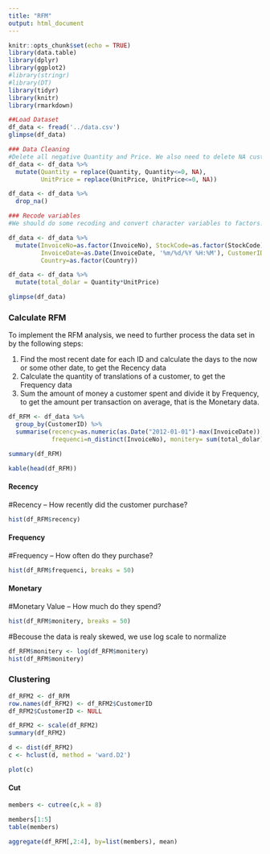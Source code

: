 ```yaml
---
title: "RFM"
output: html_document
---
```


```r
knitr::opts_chunk$set(echo = TRUE)
library(data.table)
library(dplyr)
library(ggplot2)
#library(stringr)
#library(DT)
library(tidyr)
library(knitr)
library(rmarkdown)
```

```r
##Load Dataset
df_data <- fread('../data.csv')
glimpse(df_data)

```

```r
### Data Cleaning
#Delete all negative Quantity and Price. We also need to delete NA customer ID
df_data <- df_data %>% 
  mutate(Quantity = replace(Quantity, Quantity<=0, NA),
         UnitPrice = replace(UnitPrice, UnitPrice<=0, NA))

df_data <- df_data %>%
  drop_na()
```

```r
### Recode variables
#We should do some recoding and convert character variables to factors.

df_data <- df_data %>% 
  mutate(InvoiceNo=as.factor(InvoiceNo), StockCode=as.factor(StockCode), 
         InvoiceDate=as.Date(InvoiceDate, '%m/%d/%Y %H:%M'), CustomerID=as.factor(CustomerID), 
         Country=as.factor(Country))

df_data <- df_data %>% 
  mutate(total_dolar = Quantity*UnitPrice)

glimpse(df_data)
```


### Calculate RFM {.tabset}
To implement the RFM analysis, we need to further process the data set in by the following steps:

1. Find the most recent date for each ID and calculate the days to the now or some other date, to get the Recency data
2. Calculate the quantity of translations of a customer, to get the Frequency data
3. Sum the amount of money a customer spent and divide it by Frequency, to get the amount per transaction on average, that is the Monetary data.

```r

df_RFM <- df_data %>% 
  group_by(CustomerID) %>% 
  summarise(recency=as.numeric(as.Date("2012-01-01")-max(InvoiceDate)),
            frequenci=n_distinct(InvoiceNo), monitery= sum(total_dolar)/n_distinct(InvoiceNo)) 

summary(df_RFM)

kable(head(df_RFM))
```
#### Recency
#Recency – How recently did the customer purchase?
```r
hist(df_RFM$recency)
````



#### Frequency
#Frequency – How often do they purchase?
```r
hist(df_RFM$frequenci, breaks = 50)
```



#### Monetary
#Monetary Value – How much do they spend?
```r
hist(df_RFM$monitery, breaks = 50)
```
#Becouse the data is realy skewed, we use log scale to normalize
```r
df_RFM$monitery <- log(df_RFM$monitery)
hist(df_RFM$monitery)
```






### Clustering
```r
df_RFM2 <- df_RFM
row.names(df_RFM2) <- df_RFM2$CustomerID
df_RFM2$CustomerID <- NULL

df_RFM2 <- scale(df_RFM2)
summary(df_RFM2)
```

```r
d <- dist(df_RFM2)
c <- hclust(d, method = 'ward.D2')

plot(c)
```

#### Cut
```r
members <- cutree(c,k = 8)

members[1:5]
table(members)

aggregate(df_RFM[,2:4], by=list(members), mean)

```

